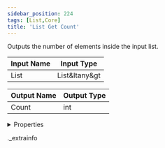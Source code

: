 ```yaml
---
sidebar_position: 224
tags: [List,Core]
title: 'List Get Count'
---
```


Outputs the number of elements inside the input list.



<IChip uuid="0493204d-9815-49a9-8c87-4dedf5ccf7e8" />

| Input Name | Input Type |
|-----------|-----------|
| List | List&ltany&gt |

| Output Name | Output Type |
|-----------|-----------|
| Count | int |


<details>
  <summary>Properties</summary>
  <div>
    <div>
    <table>
      <thead>
        <tr>
          <th>Room availability:</th>
          <th>Available everywhere</th>
        </tr>
        <tr>
          <th>Is beta required?</th>
          <th>No</th>
        </tr>
        <tr>
          <th>Is this chip a trolling risk?</th>
          <th>No</th>
        </tr>
        <tr>
          <th>Is this chip a role assignment risk?</th>
          <th>No</th>
        </tr>
        <tr>
          <th>Chip UUID</th>
          <th>0493204d-9815-49a9-8c87-4dedf5ccf7e8</th>
        </tr>
      </thead>
    </table>
    </div>
  </div>
</details>

._extrainfo